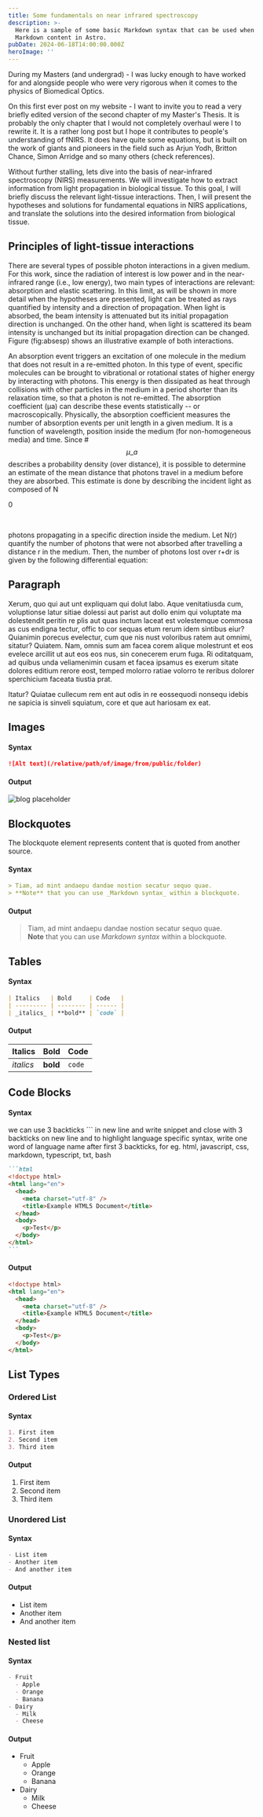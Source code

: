 ```yaml
---
title: Some fundamentals on near infrared spectroscopy
description: >-
  Here is a sample of some basic Markdown syntax that can be used when writing
  Markdown content in Astro.
pubDate: 2024-06-18T14:00:00.000Z
heroImage: ''
---
```


During my Masters (and undergrad) - I was lucky enough to have worked for and alongside people who were very rigorous when it comes to the physics of Biomedical Optics.

On this first ever post on my website - I want to invite you to read a very briefly edited version of the second chapter of my Master's Thesis. It is probably the only chapter that I would not completely overhaul were I to rewrite it. It is a rather long post but I hope it contributes to people's understanding of fNIRS. It does have quite some equations, but is built on the work of giants and pioneers in the field such as Arjun Yodh, Britton Chance, Simon Arridge and so many others (check references).

Without further stalling, lets dive into the basis of near-infrared spectroscopy (NIRS) measurements. We will investigate how to extract information from light propagation in biological tissue. To this goal, I will briefly discuss the relevant light-tissue interactions. Then, I will present the hypotheses and solutions for fundamental equations in NIRS applications, and translate the solutions into the desired information from biological tissue.

## Principles of light-tissue interactions

There are several types of possible photon interactions in a given medium. For this work, since the radiation of interest is low power and in the near-infrared range (i.e., low energy), two main types of interactions are relevant: absorption and elastic scattering. In this limit, as will be shown in more detail when the hypotheses are presented, light can be treated as rays quantified by intensity and a direction of propagation. When light is absorbed, the beam intensity is attenuated but its initial propagation direction is unchanged. On the other hand, when light is scattered its beam intensity is unchanged but its initial propagation direction can be changed. Figure (fig\:absesp) shows an illustrative example of both interactions.

An absorption event triggers an excitation of one molecule in the medium that does not result in a re-emitted photon. In this type of event, specific molecules can be brought to vibrational or rotational states of higher energy by interacting with photons. This energy is then dissipated as heat through collisions with other particles in the medium in a period shorter than its relaxation time, so that a photon is not re-emitted. The absorption coefficient (μa) can describe these events statistically -- or macroscopically. Physically, the absorption coefficient measures the number of absorption events per unit length in a given medium. It is a function of wavelength, position inside the medium (for non-homogeneous media) and time. Since # $$ \mu\_a $$ describes a probability density (over distance), it is possible to determine an estimate of the mean distance that photons travel in a medium before they are absorbed. This estimate is done by describing the incident light as composed of N

0

​

photons propagating in a specific direction inside the medium. Let N(r) quantify the number of photons that were not absorbed after travelling a distance r in the medium. Then, the number of photons lost over r+dr is given by the following differential equation:

## Paragraph

Xerum, quo qui aut unt expliquam qui dolut labo. Aque venitatiusda cum, voluptionse latur sitiae dolessi aut parist aut dollo enim qui voluptate ma dolestendit peritin re plis aut quas inctum laceat est volestemque commosa as cus endigna tectur, offic to cor sequas etum rerum idem sintibus eiur? Quianimin porecus evelectur, cum que nis nust voloribus ratem aut omnimi, sitatur? Quiatem. Nam, omnis sum am facea corem alique molestrunt et eos evelece arcillit ut aut eos eos nus, sin conecerem erum fuga. Ri oditatquam, ad quibus unda veliamenimin cusam et facea ipsamus es exerum sitate dolores editium rerore eost, temped molorro ratiae volorro te reribus dolorer sperchicium faceata tiustia prat.

Itatur? Quiatae cullecum rem ent aut odis in re eossequodi nonsequ idebis ne sapicia is sinveli squiatum, core et que aut hariosam ex eat.

## Images

#### Syntax

```markdown
![Alt text](/relative/path/of/image/from/public/folder)
```

#### Output

![blog placeholder](/blog-placeholder-about.jpg)

## Blockquotes

The blockquote element represents content that is quoted from another source.

#### Syntax

```markdown
> Tiam, ad mint andaepu dandae nostion secatur sequo quae.  
> **Note** that you can use _Markdown syntax_ within a blockquote.
```

#### Output

> Tiam, ad mint andaepu dandae nostion secatur sequo quae.\
> **Note** that you can use *Markdown syntax* within a blockquote.

## Tables

#### Syntax

```markdown
| Italics   | Bold     | Code   |
| --------- | -------- | ------ |
| _italics_ | **bold** | `code` |
```

#### Output

| Italics   | Bold     | Code   |
| --------- | -------- | ------ |
| *italics* | **bold** | `code` |

## Code Blocks

#### Syntax

we can use 3 backticks \`\`\` in new line and write snippet and close with 3 backticks on new line and to highlight language specific syntax, write one word of language name after first 3 backticks, for eg. html, javascript, css, markdown, typescript, txt, bash

````markdown
```html
<!doctype html>
<html lang="en">
  <head>
    <meta charset="utf-8" />
    <title>Example HTML5 Document</title>
  </head>
  <body>
    <p>Test</p>
  </body>
</html>
```
````

#### Output

```html
<!doctype html>
<html lang="en">
  <head>
    <meta charset="utf-8" />
    <title>Example HTML5 Document</title>
  </head>
  <body>
    <p>Test</p>
  </body>
</html>
```

## List Types

### Ordered List

#### Syntax

```markdown
1. First item
2. Second item
3. Third item
```

#### Output

1. First item
2. Second item
3. Third item

### Unordered List

#### Syntax

```markdown
- List item
- Another item
- And another item
```

#### Output

* List item
* Another item
* And another item

### Nested list

#### Syntax

```markdown
- Fruit
  - Apple
  - Orange
  - Banana
- Dairy
  - Milk
  - Cheese
```

#### Output

* Fruit
  * Apple
  * Orange
  * Banana
* Dairy
  * Milk
  * Cheese
